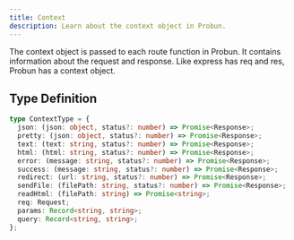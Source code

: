 ```yaml
---
title: Context
description: Learn about the context object in Probun.
---
```


The context object is passed to each route function in Probun. It contains information about the request and response.
Like express has req and res, Probun has a context object.

## Type Definition

```typescript
type ContextType = {
  json: (json: object, status?: number) => Promise<Response>;
  pretty: (json: object, status?: number) => Promise<Response>;
  text: (text: string, status?: number) => Promise<Response>;
  html: (html: string, status?: number) => Promise<Response>;
  error: (message: string, status?: number) => Promise<Response>;
  success: (message: string, status?: number) => Promise<Response>;
  redirect: (url: string, status?: number) => Promise<Response>;
  sendFile: (filePath: string, status?: number) => Promise<Response>;
  readHtml: (filePath: string) => Promise<string>;
  req: Request;
  params: Record<string, string>;
  query: Record<string, string>;
};
```
